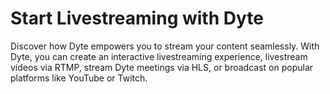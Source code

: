 # Start Livestreaming with Dyte

Discover how Dyte empowers you to stream your content seamlessly. With Dyte, you can create an interactive livestreaming experience, livestream videos via RTMP, stream Dyte meetings via HLS, or broadcast on popular platforms like YouTube or Twitch.

<CardSection id="livestream">
  <Card title="Overview" to="/guides/livestream/livestream-overview" />
  <Card title="Concepts" to="/guides/livestream/concepts-ils" />
  <Card title="Integrate Dyte" to="/guides/livestream/build-livestream-app" />
  <Card title="Initialize Frontend SDKs" to="/guides/livestream/quickstart" />
  <Card
    title="Configuring Permissions"
    to="/guides/livestream/advanced/configuring-permissions"
  />
  <Card
    title="Custom / RTMP Input"
    to="/guides/livestream/advanced/livestream-any-rtmp"
  />
</CardSection>

